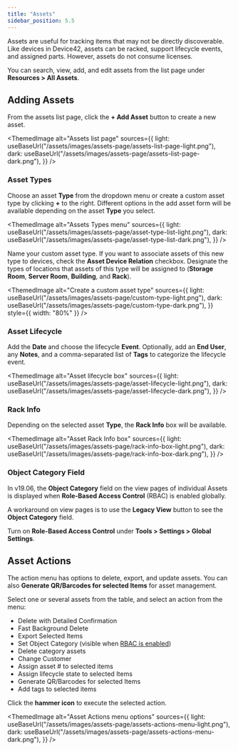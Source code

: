 ```yaml
---
title: "Assets"
sidebar_position: 5.5
---
```



Assets are useful for tracking items that may not be directly discoverable. Like devices in Device42, assets can be racked, support lifecycle events, and assigned parts. However, assets do not consume licenses.

You can search, view, add, and edit assets from the list page under **Resources > All Assets**. 

## Adding Assets

From the assets list page, click the **+ Add Asset** button to create a new asset.

<ThemedImage
  alt="Assets list page"
  sources={{
    light: useBaseUrl("/assets/images/assets-page/assets-list-page-light.png"),
    dark: useBaseUrl("/assets/images/assets-page/assets-list-page-dark.png"),
  }}
/>

### Asset Types

Choose an asset **Type** from the dropdown menu or create a custom asset type by clicking **+** to the right. Different options in the add asset form will be available depending on the asset **Type** you select.

<ThemedImage
  alt="Assets Types menu"
  sources={{
    light: useBaseUrl("/assets/images/assets-page/asset-type-list-light.png"),
    dark: useBaseUrl("/assets/images/assets-page/asset-type-list-dark.png"),
  }}
/>

Name your custom asset type. If you want to associate assets of this new type to devices, check the **Asset Device Relation** checkbox. Designate the types of locations that assets of this type will be assigned to (**Storage Room**, **Server Room**, **Building**, and **Rack**).

<ThemedImage
  alt="Create a custom asset type"
  sources={{
    light: useBaseUrl("/assets/images/assets-page/custom-type-light.png"),
    dark: useBaseUrl("/assets/images/assets-page/custom-type-dark.png"),
  }}
  style={{ width: "80%" }}
/>

### Asset Lifecycle

Add the **Date** and choose the lifecycle **Event**. Optionally, add an **End User**, any **Notes**, and a comma-separated list of **Tags** to categorize the lifecycle event.

<ThemedImage
  alt="Asset lifecycle box"
  sources={{
    light: useBaseUrl("/assets/images/assets-page/asset-lifecycle-light.png"),
    dark: useBaseUrl("/assets/images/assets-page/asset-lifecycle-dark.png"),
  }}
/>

### Rack Info

Depending on the selected asset **Type**, the **Rack Info** box will be available.

<ThemedImage
  alt="Asset Rack Info box"
  sources={{
    light: useBaseUrl("/assets/images/assets-page/rack-info-box-light.png"),
    dark: useBaseUrl("/assets/images/assets-page/rack-info-box-dark.png"),
  }}
/>

### Object Category Field

In v19.06, the **Object Category** field on the view pages of individual Assets is displayed when **Role-Based Access Control** (RBAC) is enabled globally.

A workaround on view pages is to use the **Legacy View** button to see the **Object Category** field.

Turn on **Role-Based Access Control** under **Tools > Settings > Global Settings**.

## Asset Actions

The action menu has options to delete, export, and update assets. You can also **Generate QR/Barcodes for selected Items** for asset management.

Select one or several assets from the table, and select an action from the menu:
- Delete with Detailed Confirmation
- Fast Background Delete
- Export Selected Items
- Set Object Category (visible when [RBAC is enabled](#object-category-field))
- Delete category assets
- Change Customer
- Assign asset # to selected items
- Assign lifecycle state to selected Items
- Generate QR/Barcodes for selected Items
- Add tags to selected items
  
Click the **hammer icon** to execute the selected action. 

<ThemedImage
  alt="Asset Actions menu options"
  sources={{
    light: useBaseUrl("/assets/images/assets-page/assets-actions-menu-light.png"),
    dark: useBaseUrl("/assets/images/assets-page/assets-actions-menu-dark.png"),
  }}
/>
